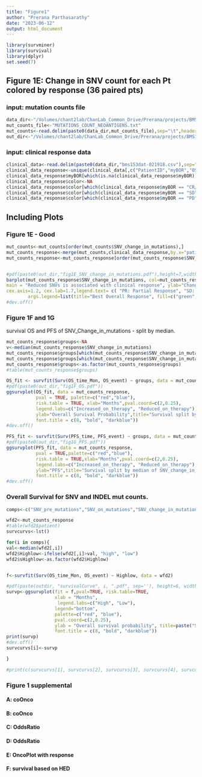 ```yaml
---
title: "Figure1"
author: "Prerana Parthasarathy"
date: "2023-06-12"
output: html_document
---
```


```r
library(survminer)
library(survival)
library(dplyr)
set.seed(7)
```

## Figure 1E: Change in SNV count for each Pt colored by response (36 paired pts)
###           input: mutation counts file 


```r
data_dir<-"/Volumes/chant2lab/ChanLab_Common_Drive/Prerana/projects/BMS153/data/"
mut_counts_file<-"MUTATIONS_COUNT_NEOANTIGENS.txt"
mut_counts<-read.delim(paste0(data_dir,mut_counts_file),sep="\t",header=TRUE)
out_dir<-"/Volumes/chant2lab/ChanLab_Common_Drive/Prerana/projects/BMS153/data/plots/Figure1/"
```

###           input: clinical response data
```r
clinical_data<-read.delim(paste0(data_dir,"bms153dat-021918.csv"),sep=",",header=TRUE)
clinical_data_response<-unique(clinical_data[,c("PatientID","myBOR","OS_event","OS_time_Mon","PFS_event","PFS_time")])
clinical_data_response$myBOR[which(is.na(clinical_data_response$myBOR))]<-"PD"
clinical_data_response$color<-NA
clinical_data_response$color[which(clinical_data_response$myBOR == "CR/PR")]<-"green"
clinical_data_response$color[which(clinical_data_response$myBOR == "SD")]<-"orange"
clinical_data_response$color[which(clinical_data_response$myBOR == "PD")]<-"red"

```

## Including Plots

### Figure 1E - Good

```r
mut_counts<-mut_counts[order(mut_counts$SNV_change_in_mutations),]
mut_counts_response<-merge(mut_counts,clinical_data_response,by.x="patient",by.y="PatientID",all.x=TRUE)
mut_counts_response<-mut_counts_response[order(mut_counts_response$SNV_change_in_mutations),]


#pdf(paste0(out_dir,"fig1E_SNV_change_in_mutations.pdf"),height=7,width=10)
barplot(mut_counts_response$SNV_change_in_mutations, col=mut_counts_response$color, border=mut_counts_response$color, space=0.3,
main = "Reduced SNVs is associated with clinical response", ylab="Change in Mutations (SNV)",names=mut_counts_response$patient,las=2,
cex.axis=1.2, cex.lab=1.7,legend.text= c( "PR: Partial Response", "SD: Stable Disease", "PD: Progressive Disease"),
        args.legend=list(title="Best Overall Response", fill=c("green","orange",  "red"),x="topright",inset = c(0, 0.5),cex=1.5))
#dev.off()
```

### Figure 1F and 1G
survival OS and PFS of SNV_Change_in_mutations - split by median. 

```r
mut_counts_response$groups<-NA
v<-median(mut_counts_response$SNV_change_in_mutations)
mut_counts_response$groups[which(mut_counts_response$SNV_change_in_mutations<=v)]<-"Reduced_on_therapy"
mut_counts_response$groups[which(mut_counts_response$SNV_change_in_mutations>v)]<-"Increased_on_therapy"
mut_counts_response$groups<-as.factor(mut_counts_response$groups)
#table(mut_counts_response$groups)

OS_fit <- survfit(Surv(OS_time_Mon, OS_event) ~ groups, data = mut_counts_response)
#pdf(paste0(out_dir,"fig1F_OS.pdf"))
ggsurvplot(OS_fit, data = mut_counts_response,
           pval = TRUE, palette=c("red","blue"),
           risk.table = TRUE, xlab="Months",pval.coord=c(2,0.25),
           legend.labs=c("Increased_on_therapy", "Reduced_on_therapy"), legend="bottom",
           ylab="Overall Survival Probability",title="Survival split by median of SNV_change_in_mutations",
           font.title = c(8, "bold", "darkblue"))
#dev.off()

PFS_fit <- survfit(Surv(PFS_time, PFS_event) ~ groups, data = mut_counts_response)
#pdf(paste0(out_dir,"fig1G_PFS.pdf"))
ggsurvplot(PFS_fit, data = mut_counts_response,
           pval = TRUE,palette=c("red","blue"),
           risk.table = TRUE,xlab="Months",pval.coord=c(2,0.25),
           legend.labs=c("Increased_on_therapy", "Reduced_on_therapy"),legend="bottom",
           ylab="PFS",title="Survival split by median of SNV_change_in_mutations",
           font.title = c(8, "bold", "darkblue"))
#dev.off()

```

### Overall Survival for SNV and INDEL mut counts. 


```r

comps<-c("SNV_pre_mutations","SNV_on_mutations","SNV_change_in_mutations","INDEL_pre_mutations", "INDEL_on_mutations","INDEL_change_in_mutations")

wfd2<-mut_counts_response
#table(wfd2$patient)
survcurvs<-lst()

for(i in comps){
val<-median(wfd2[,i])
wfd2$Highlow<-ifelse(wfd2[,i]>val, "high", "low")
wfd2$sHighlow<-as.factor(wfd2$Highlow)


f<-survfit(Surv(OS_time_Mon, OS_event) ~ Highlow, data = wfd2)

#pdf(paste(outdir, "survivalCurve", i, ".pdf", sep=''), height=6, width=6,onefile = FALSE )
survp<-ggsurvplot(fit = f,pval=TRUE, risk.table=TRUE,
                  xlab = "Months", 
                   legend.labs=c("High", "Low"),
                  legend="bottom",
                  palette=c("red", "blue"),
                  pval.coord=c(2,0.25),
                  ylab = "Overall survival probability", title=paste("Survival split by median of", i, sep=" "),
                  font.title = c(8, "bold", "darkblue"))
print(survp)
#dev.off()
survcurvs[i]<-survp

}

#print(c(survcurvs[1], survcurvs[2], survcurvs[3], survcurvs[4], survcurvs[5], survcurvs[6]))
```


### Figure 1 supplemental 
####	A: coOnco
####	B: coOnco
####	C: OddsRatio
####  D: OddsRatio
####  E: OncoPlot with response
####  F: survival based on HED